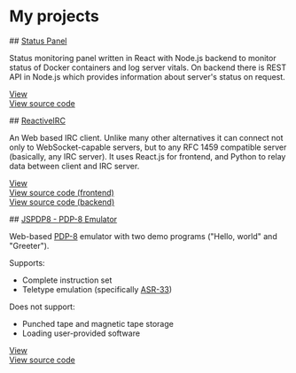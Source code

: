 # My projects

<Waypoint name="statuspanel"/>
## <a href="/status" target="_blank">Status Panel</a>
<StackBar stack="React;Sass;Node"/>
<Screenshot src="/images/StatusPanelScreenshot.png" alt="Screenshot of a panell with two services with status OK and graph of server CPU load"/>

Status monitoring panel written in React with Node.js backend to monitor status of Docker containers and log server vitals.
On backend there is REST API in Node.js which provides information about server's status on request. 

<a href="/status" target="_blank">View</a><br/>
<a href="https://github.com/PythonB/StatusPanel">View source code</a>

<Waypoint name="reactiveirc"/>
## <a href="/reactiveirc" target="_blank">ReactiveIRC</a>
<StackBar stack="React;Sass;Python"/>
<Screenshot src="/images/ReactiveIRCScreenshot.png" alt="Screenshot of a chat window"/>

An Web based IRC client. Unlike many other alternatives it can connect not only to WebSocket-capable servers, but to any RFC 1459 compatible server (basically, any IRC server).
It uses React.js for frontend, and Python to relay data between client and IRC server.

<a href="reactiveirc" target="_blank">View</a><br/>
<a href="https://github.com/PythonB/ReactiveIRC_frontend">View source code (frontend)</a><br/>
<a href="https://github.com/PythonB/ReactiveIRC_backend">View source code (backend)</a>

<Waypoint name="/jspdp8"/>
## <a href="/jspdp8" target="_blank">JSPDP8 - PDP-8 Emulator</a>
<StackBar stack="React;Sass"/>
<Screenshot src="/images/PDP8Screenshot.png" at="Screenshot of an multi-panel emulator of old computer"/>

Web-based [PDP-8](https://en.wikipedia.org/wiki/PDP-8) emulator with two demo programs ("Hello, world" and "Greeter").

Supports:
- Complete instruction set
- Teletype emulation (specifically [ASR-33](https://en.wikipedia.org/wiki/Teletype_Model_33)) 

Does not support:
- Punched tape and magnetic tape storage
- Loading user-provided software

<a href="/jspdp8" target="_blank">View</a><br/>
<a href="https://github.com/PythonB/jspdp8">View source code</a>